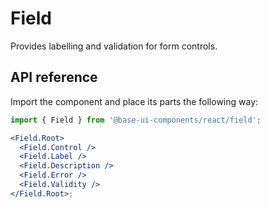 # Field

<Subtitle>Provides labelling and validation for form controls.</Subtitle>

<Meta name="description" content="A high-quality, unstyled React field component." />

<Demo path="./demos/hero" />

## API reference

Import the component and place its parts the following way:

```jsx title="Anatomy"
import { Field } from '@base-ui-components/react/field';

<Field.Root>
  <Field.Control />
  <Field.Label />
  <Field.Description />
  <Field.Error />
  <Field.Validity />
</Field.Root>;
```

<Reference component="Field" parts="Root, Label, Description, Error, Control, Validity" />
